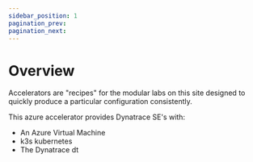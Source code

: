 ```yaml
---
sidebar_position: 1
pagination_prev:
pagination_next:
---
```


# Overview

Accelerators are "recipes" for the modular labs on this site designed to quickly produce a particular configuration consistently.

This azure accelerator provides Dynatrace SE's with:

- An Azure Virtual Machine
- k3s kubernetes
- The Dynatrace dt
